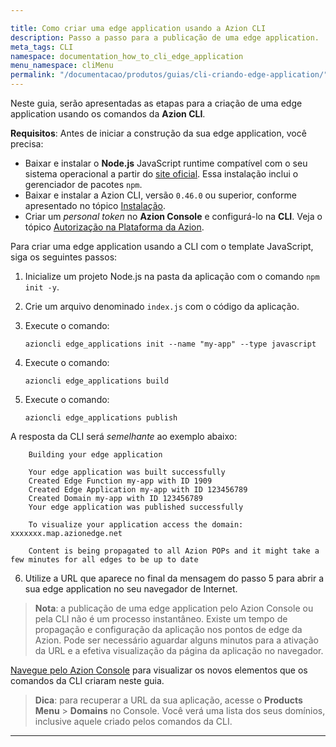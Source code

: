 ```yaml
---

title: Como criar uma edge application usando a Azion CLI
description: Passo a passo para a publicação de uma edge application.
meta_tags: CLI
namespace: documentation_how_to_cli_edge_application
menu_namespace: cliMenu
permalink: "/documentacao/produtos/guias/cli-criando-edge-application/"
---
```


Neste guia, serão apresentadas as etapas para a criação de uma edge application usando os comandos da **Azion CLI**.

**Requisitos**:
Antes de iniciar a construção da sua edge application, você precisa:

- Baixar e instalar o **Node.js** JavaScript runtime compatível com o seu sistema operacional a partir do [site oficial](https://nodejs.org/en/download/). Essa instalação inclui o gerenciador de pacotes `npm`.
- Baixar e instalar a Azion CLI, versão `0.46.0` ou superior, conforme apresentado no tópico [Instalação](/pt-br/documentacao/produtos/azion-cli/visao-geral/#instalar-a-azion-cli).
- Criar um *personal token* no **Azion Console** e configurá-lo na **CLI**. Veja o tópico [Autorização na Plataforma da Azion](/pt-br/documentacao/produtos/azion-cli/visao-geral/#instalar-a-azion-cli).

Para criar uma edge application usando a CLI com o template JavaScript, siga os seguintes passos:

1. Inicialize um projeto Node.js na pasta da aplicação com o comando `npm init -y`.
2. Crie um arquivo denominado `index.js` com o código da aplicação.
3. Execute o comando:

    `azioncli edge_applications init --name "my-app" --type javascript`

4. Execute o comando:

    `azioncli edge_applications build`

5. Execute o comando:

    `azioncli edge_applications publish`

A resposta da CLI será *semelhante* ao exemplo abaixo:

        Building your edge application

        Your edge application was built successfully
        Created Edge Function my-app with ID 1909
        Created Edge Application my-app with ID 123456789
        Created Domain my-app with ID 123456789
        Your edge application was published successfully

        To visualize your application access the domain: xxxxxxx.map.azionedge.net

        Content is being propagated to all Azion POPs and it might take a few minutes for all edges to be up to date

6. Utilize a URL que aparece no final da mensagem do passo 5 para abrir a sua edge application no seu navegador de Internet.

> **Nota**: a publicação de uma edge application pelo Azion Console ou pela CLI não é um processo instantâneo. Existe um tempo de propagação e configuração da aplicação nos pontos de edge da Azion. Pode ser necessário aguardar alguns minutos para a ativação da URL e a efetiva visualização da página da aplicação no navegador.

[Navegue pelo Azion Console](https://console.azion.com/) para visualizar os novos elementos que os comandos da CLI criaram neste guia.

> **Dica**: para recuperar a URL da sua aplicação, acesse o **Products Menu** > **Domains** no Console. Você verá uma lista dos seus domínios, inclusive aquele criado pelos comandos da CLI.





---

